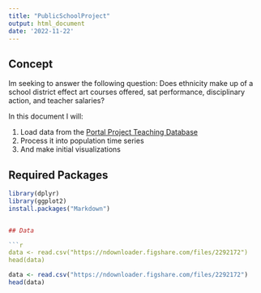 ```yaml
---
title: "PublicSchoolProject"
output: html_document
date: '2022-11-22'
---
```



## Concept

Im seeking to answer the following question: Does ethnicity make up
of a school district effect art courses offered, sat performance, disciplinary 
action, and teacher salaries?

In this document I will:

1. Load data from the [Portal Project Teaching Database](http://figshare.com/articles/Portal_Project_Teaching_Database/1314459)
2. Process it into population time series
3. And make initial visualizations

## Required Packages

```r
library(dplyr)
library(ggplot2)
install.packages("Markdown")


## Data

```r
data <- read.csv("https://ndownloader.figshare.com/files/2292172")
head(data)
```

```r
data <- read.csv("https://ndownloader.figshare.com/files/2292172")
head(data)
```